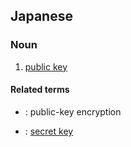 ==Japanese==
{{ja-kanjitab|こう|かい|かぎ|yomi=ok}}

===Noun===
{{ja-noun|こうかいかぎ}}

# {{lb|ja|cryptography|sort=こうかいかぎ}} [[public key]]

====Related terms====
* {{ja-r|公開鍵暗号|こうかいかぎ あんごう}}: public-key encryption
* {{ja-r|秘密鍵|ひみつかぎ}}: [[secret key]]